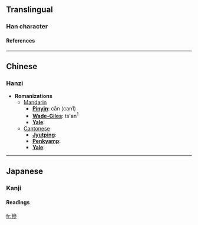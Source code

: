 ==Translingual==
===Han character===
{{Han char|rad=人|as=11|sn=13|four=|canj=人戈戈竹 (OIIH)}}
====References====
{{Han ref|kx=0114.060|dkj=01002|dj=0242.160|hdz=10215.100|uh=50AA|ud=20650}}
----

==Chinese==
===Hanzi===


* '''Romanizations'''
** [[Mandarin]]
*** '''[[Pinyin]]''': cān (can1)
*** '''[[Wade-Giles]]''': ts'an<sup>1</sup>
*** '''[[Yale]]''': 
**[[Cantonese]]
***'''[[Jyutping]]''':
***'''[[Penkyamp]]''': 
***'''[[Yale]]''': 


----
==Japanese==
===Kanji===
{{ja-kanji|grade=|rs=人11}}
====Readings====
{{ja-readings|on=[[さん]] (san)|kun=[[よい]] (yoi), [[よいさま]] (yoisama)}}




[[fr:傪]]